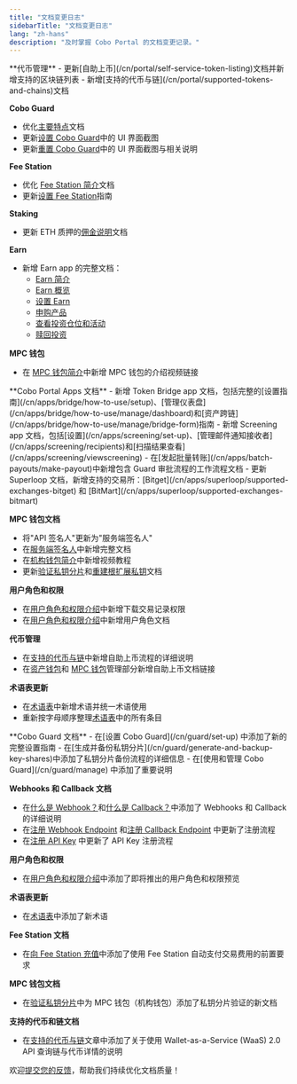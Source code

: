 ```yaml
---
title: "文档变更日志"
sidebarTitle: "文档变更日志"
lang: "zh-hans"
description: "及时掌握 Cobo Portal 的文档变更记录。"
---
```


<Update label="2025/01/08 - 2025/01/14">
**代币管理**
- 更新[自助上币](/cn/portal/self-service-token-listing)文档并新增支持的区块链列表
- 新增[支持的代币与链](/cn/portal/supported-tokens-and-chains)文档

**Cobo Guard**
- 优化[主要特点](/cn/guard/key-features)文档
- 更新[设置 Cobo Guard](/cn/guard/set-up)中的 UI 界面截图
- 更新[重置 Cobo Guard](/cn/guard/reset)中的 UI 界面截图与相关说明

**Fee Station**
- 优化 [Fee Station 简介](/cn/portal/fee-station/overview)文档
- 更新[设置 Fee Station](/cn/portal/fee-station/set-up)指南

**Staking**
- 更新 ETH 质押的[佣金说明](/cn/apps/staking/fee-structure)文档

**Earn**
- 新增 Earn app 的完整文档：
  - [Earn 简介](/cn/apps/earn/introduction)
  - [Earn 概览](/cn/apps/earn/overview)
  - [设置 Earn](/cn/apps/earn/set-up)
  - [申购产品](/cn/apps/earn/subscribe)
  - [查看投资仓位和活动](/cn/apps/earn/view)
  - [赎回投资](/cn/apps/earn/redeem)

**MPC 钱包**
- 在 [MPC 钱包简介](/cn/portal/mpc-wallets/introduction)中新增 MPC 钱包的介绍视频链接
</Update>

<Update label="2024/12/11 - 2025/01/07">
**Cobo Portal Apps 文档**
- 新增 Token Bridge app 文档，包括完整的[设置指南](/cn/apps/bridge/how-to-use/setup)、[管理仪表盘](/cn/apps/bridge/how-to-use/manage/dashboard)和[资产跨链](/cn/apps/bridge/how-to-use/manage/bridge-form)指南
- 新增 Screening app 文档，包括[设置](/cn/apps/screening/set-up)、[管理邮件通知接收者](/cn/apps/screening/recipients)和[扫描结果查看](/cn/apps/screening/viewscreening)
- 在[发起批量转账](/cn/apps/batch-payouts/make-payout)中新增包含 Guard 审批流程的工作流程文档
- 更新 Superloop 文档，新增支持的交易所：[Bitget](/cn/apps/superloop/supported-exchanges-bitget) 和 [BitMart](/cn/apps/superloop/supported-exchanges-bitmart)

**MPC 钱包文档**
- 将"API 签名人"更新为"服务端签名人"
- 在[服务端签名人](/cn/portal/mpc-wallets/ocw/server-co-signer)中新增完整文档
- 在[机构钱包简介](/cn/portal/mpc-wallets/ocw/introduction)中新增视频教程
- 更新[验证私钥分片](/cn/portal/mpc-wallets/ocw/key-share-verification)和[重建根扩展私钥](/cn/portal/mpc-wallets/ocw/recover-root-key)文档

**用户角色和权限**
- 在[用户角色和权限介绍](/cn/portal/organization/roles-and-permissions)中新增下载交易记录权限
- 在[用户角色和权限介绍](/cn/portal/organization/roles-and-permissions)中新增用户角色文档

**代币管理**
- 在[支持的代币与链](/cn/portal/supported-tokens)中新增自助上币流程的详细说明
- 在[资产钱包](/cn/portal/custodial-wallets/asset-wallets/manage)和 [MPC 钱包](/cn/portal/mpc-wallets/ocw/manage-wallets)管理部分新增自助上币文档链接

**术语表更新**
- 在[术语表](/cn/portal/glossary)中新增术语并统一术语使用
- 重新按字母顺序整理[术语表](/cn/portal/glossary)中的所有条目
</Update>

<Update label="2024/12/04 - 2024/12/10">
**Cobo Guard 文档**
- 在[设置 Cobo Guard](/cn/guard/set-up) 中添加了新的完整设置指南
- 在[生成并备份私钥分片](/cn/guard/generate-and-backup-key-shares)中添加了私钥分片备份流程的详细信息
- 在[使用和管理 Cobo Guard](/cn/guard/manage) 中添加了重要说明

**Webhooks 和 Callback 文档**
- 在[什么是 Webhook？](/cn/portal/developer-console/webhooks-intro)和[什么是 Callback？](/cn/portal/developer-console/callbacks-intro)中添加了 Webhooks 和 Callback 的详细说明
- 在[注册 Webhook Endpoint](/cn/portal/developer-console/webhooks-create) 和[注册 Callback Endpoint](/cn/portal/developer-console/callbacks-register) 中更新了注册流程
- 在[注册 API Key](/cn/portal/developer-console/create-api-key) 中更新了 API Key 注册流程

**用户角色和权限**
- 在[用户角色和权限介绍](/cn/portal/organization/roles-and-permissions)中添加了即将推出的用户角色和权限预览

**术语表更新**
- 在[术语表](/cn/portal/glossary)中添加了新术语

**Fee Station 文档**
- 在[向 Fee Station 充值](/cn/portal/fee-station/deposit)中添加了使用 Fee Station 自动支付交易费用的前置要求

**MPC 钱包文档**
- 在[验证私钥分片](/cn/portal/mpc-wallets/ocw/key-share-verification)中为 MPC 钱包（机构钱包）添加了私钥分片验证的新文档

**支持的代币和链文档**
- 在[支持的代币与链](/cn/portal/supported-tokens)文章中添加了关于使用 Wallet-as-a-Service (WaaS) 2.0 API 查询链与代币详情的说明
</Update>

<Tip>欢迎[提交您的反馈](https://forms.zohopublic.com/cobo/form/DocumentFeedbackForm/formperma/QvLOhxJv1_JMsJ-1dleZ8Itb_7rzN-LtgvsDdxosoVI?referrername=manuals)，帮助我们持续优化文档质量！</Tip>